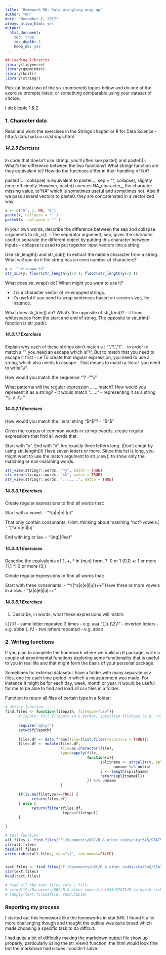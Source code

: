 ```yaml
---
title: 'Homework 06: Data wrangling wrap up'
author: "RH"
date: "November 8, 2017"
always_allow_html: yes
output:  
  html_document: 
    toc: true
    toc_depth: 5
    keep_md: yes
---
```



```r
## Loading libraries
library(tidyverse)
library(gapminder)
library(knitr)
library(stringr)

```

Pick (at least) two of the six (numbered) topics below and do one of the exercise prompts listed, or something comparable using your dataset of choice.


I pick topic 1 & 2


### 1. Character data

Read and work the exercises in the Strings chapter or R for Data Science - http://r4ds.had.co.nz/strings.html


##### 14.2.5 Exercises

In code that doesn’t use stringr, you’ll often see paste() and paste0(). What’s the difference between the two functions? What stringr function are they equivalent to? How do the functions differ in their handling of NA?

paste0(..., collapse) is equivalent to paste(..., sep = "", collapse), slightly more efficiently. However, paste() coerces NA_character_, the character missing value, to "NA" which is sometimes useful and sometimes not. Also if we pass several vectors to paste0, they are concatenated in a vectorized way.

```r
x <- c("A", 1, NA, "B")
paste(x, collapse = "" )
paste0(x, collapse = "" )
```


In your own words, describe the difference between the sep and collapse arguments to str_c().
- The separator argument, sep, gives the character used to separate the different object by putting this character between inputs
- collapse is used to put together input vectors into a string

Use str_length() and str_sub() to extract the middle character from a string. What will you do if the string has an even number of characters?

```r
y <- "hellooworld"
str_sub(y, floor(str_length(y)/2 ), floor(str_length(y)/2 ))
```


What does str_wrap() do? When might you want to use it?

- it is a character vector of re-wrapped strings.
- it's useful if you need to wrap sentences based on screen sizes, for instance.

What does str_trim() do? What’s the opposite of str_trim()?
- it trims whitespaces from the  start and end of string. The opposite to str_trim() function is str_pad().


##### 14.3.1.1 Exercises

Explain why each of these strings don’t match a \: "\", "\\", "\\\".
- in order to match a "\" you need an escape which is "\\". But to match that you need to escape it first - i.e To create that regular expression, you need to use a string, which also needs to escape \. That means to match a literal \ you need to write "\\\\".

How would you match the sequence "'\?
- "'\\\\"

What patterns will the regular expression \..\..\.. match? How would you represent it as a string?
- it would match "......"
- representing it as a string "\\\\.\.\\\\.\.\\\\.\."


##### 14.3.2.1 Exercises

How would you match the literal string "$^$"?
- "\$\^\$"

Given the corpus of common words in stringr::words, create regular expressions that find all words that:

Start with “y”.
End with “x”
Are exactly three letters long. (Don’t cheat by using str_length()!)
Have seven letters or more.
Since this list is long, you might want to use the match argument to str_view() to show only the matching or non-matching words.
```r
str_view(stringr::words, "^y", match = TRUE)
str_view(stringr::words, "x$", match = TRUE)
str_view(stringr::words, ".......", match = TRUE)
```

##### 14.3.3.1 Exercises

Create regular expressions to find all words that:

Start with a vowel.
- "^(a|o|e|i|u)"

That only contain consonants. (Hint: thinking about matching “not”-vowels.)
- "[^a|o|e|i|u]"

End with ing or ise.
- "(ing$)|(ise$)"

##### 14.3.4.1 Exercises

Describe the equivalents of ?, +, * in {m,n} form.
?: 0 or 1			{0,1}
+: 1 or more		{1,}
*: 0 or more		{0,}


Create regular expressions to find all words that:

Start with three consonants. - "^([^a|o|e|i|u])++"
Have three or more vowels in a row. - "(a|o|e|i|u)++"


##### 14.3.5.1 Exercises

1. Describe, in words, what these expressions will match:

(.)\1\1						- same letter repeated 3 times 	- e.g. aaa
"(.)(.)\\2\\1"				- inverted letters				- e.g. abba 
(..)\1 						- two letters repeated			- e.g. abab



### 2. Writing functions

If you plan to complete the homework where we build an R package, write a couple of experimental functions exploring some functionality that is useful to you in real life and that might form the basis of your personal package.

Sometimes for external datasets I have a folder with many separate csv files, one for each time period in which a measurement was made. For instance it might be for each day, week, month or year. It would be useful for me to be able to find and load all csv files in a folder.

Function to return all files of certain type in a folder: 

```r
# define function: ---------
find.files <- function(filepath, filetype="csv"){
      # inputs: full filepath in R format, specified filetype (e.g. "csv" is the default)
      
      require("dplyr")
      setwd(filepath)
      
      files.df <- data.frame(file=(list.files(recursive = TRUE)))
      files.df <- mutate(files.df, 
                         file=as.character(file), 
                         type=sapply(file, 
                                     function(x){
                                           splitname <- strsplit(x, split="\\.") %>% 
                                                 unname %>% unlist 
                                           l <- length(splitname)
                                           return(splitname[l])
                                     }) %>% unname 
                         )
      
      if(is.na(filetype)==TRUE) {
            return(files.df)
      } else {
            return(filter(files.df, 
                          type==filetype))
      }
      
}
```



```r
# test function:
all.files <- find.files("F:/Documents/UBC/R & other codes/stat545/STAT545-hw-habib-rishad")
str(all.files)
head(all.files)
write.table(all.files, sep="\t", row.names=FALSE) 


text.files <- find.files("F:/Documents/UBC/R & other codes/stat545/STAT545-hw-habib-rishad", "csv")
str(text.files)
head(text.files)
```





```r
# read all the text files into 1 file:
# setwd("F:/Documents/UBC/R & other codes/stat545/STAT545-hw-habib-rishad")
# lapply(text.files$file, read.table)
```


### Reporting my process

I started out this homework like the homeworks in stat 545. I found it a lot more challenging though and thought the outline was quite broad which made choosing a specific task to do diffcult. 

I had quite a bit of difficulty making the markdown output file show up properly, particularly using the str_view() function; the html would look fine but the markdown had issues I couldn't solve.
